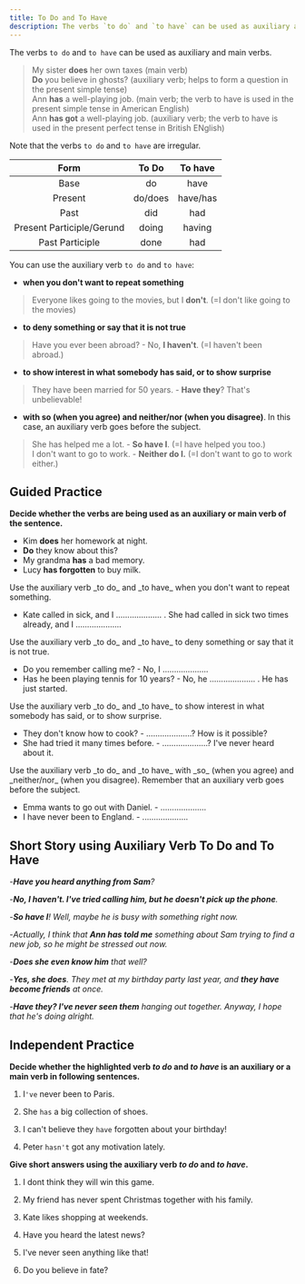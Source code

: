 ```yaml
---
title: To Do and To Have
description: The verbs `to do` and `to have` can be used as auxiliary and main verbs
---
```


The verbs `to do` and `to have` can be used as auxiliary and main verbs.

> My sister **does** her own taxes (main verb)  
> **Do** you believe in ghosts? (auxiliary verb; helps to form a question in the present simple tense)  
> Ann **has** a well-playing job. (main verb; the verb to have is used in the present simple tense in American English)  
> Ann **has got** a well-playing job. (auxiliary verb; the verb to have is used in the present perfect tense in British ENglish)

Note that the verbs `to do` and `to have` are irregular.

|           Form            |  To Do  | To have  |
| :-----------------------: | :-----: | :------: |
|           Base            |   do    |   have   |
|          Present          | do/does | have/has |
|           Past            |   did   |   had    |
| Present Participle/Gerund |  doing  |  having  |
|      Past Participle      |  done   |   had    |

You can use the auxiliary verb `to do` and `to have`:

- **when you don't want to repeat something**

> Everyone likes going to the movies, but I **don't**. (=I don't like going to the movies)

- **to deny something or say that it is not true**

> Have you ever been abroad? - No, **I haven't**. (=I haven't been abroad.)

- **to show interest in what somebody has said, or to show surprise**

> They have been married for 50 years. - **Have they**? That's unbelievable!

- **with so (when you agree) and neither/nor (when you disagree)**. In this case, an auxiliary verb goes before the subject.

> She has helped me a lot. - **So have I**. (=I have helped you too.)  
> I don't want to go to work. - **Neither do I.** (=I don't want to go to work either.)

## Guided Practice

**Decide whether the verbs are being used as an auxiliary or main verb of the sentence.**

- Kim **does** her homework at night. <Tooltip content="main verb" />
- **Do** they know about this? <Tooltip content="auxiliary verb" />
- My grandma **has** a bad memory. <Tooltip content="main verb" />
- Lucy **has forgotten** to buy milk. <Tooltip content="auxiliary verb" />

<Callout>
  Use the auxiliary verb _to do_ and _to have_ when you don't want to repeat something.
</Callout>

- Kate called in sick, and I .................... . She had called in sick two times already, and I .................... <Tooltip content="didn't, hadn't" />

<Callout>
  Use the auxiliary verb _to do_ and _to have_ to deny something or say that it is not
  true.
</Callout>

- Do you remember calling me? - No, I .................... <Tooltip content="don't" />
- Has he been playing tennis for 10 years? - No, he .................... . He has just started. <Tooltip content="hasn't" />

<Callout>
  Use the auxiliary verb _to do_ and _to have_ to show interest in what somebody has said,
  or to show surprise.
</Callout>

- They don't know how to cook? - ....................? How is it possible? <Tooltip content="Do they?" />
- She had tried it many times before. - ....................? I've never heard about it. <Tooltip content="Had she?" />

<Callout>
  Use the auxiliary verb _to do_ and _to have_ with _so_ (when you agree) and
  _neither/nor_ (when you disagree). Remember that an auxiliary verb goes before the
  subject.
</Callout>

- Emma wants to go out with Daniel. - .................... <Tooltip content="So does Ellen." />
- I have never been to England. - .................... <Tooltip content="Neither have I." />

## Short Story using Auxiliary Verb To Do and To Have

-_**Have you heard anything from Sam**?_

-_**No, I haven't. I've tried calling him, but he doesn't pick up the phone**._

-_**So have I**! Well, maybe he is busy with something right now._

-_Actually, I think that **Ann has told me** something about Sam trying to find a new job, so he might be stressed out now._

-_**Does she even know him** that well?_

-_**Yes, she does**. They met at my birthday party last year, and **they have become friends** at once._

-_**Have they? I've never seen them** hanging out together. Anyway, I hope that he's doing alright._

## Independent Practice

**Decide whether the highlighted verb _to do_ and _to have_ is an auxiliary or a main verb in following sentences.**

1. I`'ve` never been to Paris. <Tooltip content="auxiliary verb" />

2. She `has` a big collection of shoes. <Tooltip content="main verb" />

3. I can't believe they `have` forgotten about your birthday! <Tooltip content="auxiliary verb" />

4. Peter `hasn't` got any motivation lately. <Tooltip content="auxiliary verb" />

**Give short answers using the auxiliary verb _to do_ and _to have_.**

1. I dont think they will win this game. <Tooltip content="Nor do I/Neither do I" />

2. My friend has never spent Christmas together with his family. <Tooltip content="Has he?" />

3. Kate likes shopping at weekends. <Tooltip content="So do I" />

4. Have you heard the latest news? <Tooltip content="Yes, I have./No, I haven't." />

5. I've never seen anything like that! <Tooltip content="Nor have I/Neither have I" />

6. Do you believe in fate? <Tooltip content="Yes, I do./No, I don't." />

